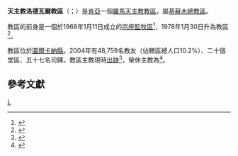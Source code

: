 {{primary sources|time=2019-11-17T14:51:00+00:00}}
{{Infobox Roman Catholic diocese
|Roman Catholic Diocese of = 天主教洛德瓦爾教區
|Latin name of diocese = Dioecesis Loduarinus
|border = catholic
|location = [[肯亞|肯亞]]
|territory = 圖爾卡納縣
|population = 48,759
|rite = [[羅馬禮|羅馬禮]]
|patron =
|province = [[天主教基蘇木總教區|基蘇木]]
|established = 1968年
|cathedral = 聖奧斯定主教座堂
|co-cathedral =
|leadership = 
|website =
|pope = {{incumbent pope}}
|ordinary = （[[教座出缺|教座出缺]]）
|coadjutor bishop =
|auxiliary =
|emeritus = {{link-en|巴特利爵·哈靈頓 (主教)|Patrick Harrington (bishop)|巴特利爵·若瑟·哈靈頓}}
|map = [[File:Turkana_location_map.png|250px]]
|map_caption = 教區管轄圖
}}

'''天主教洛德瓦爾教區'''（{{lang-la|Dioecesis Loduarinus}}；{{lang-sw|Jimbo Katoliki Lodwar}}）是[[肯亞|肯亞]]一個[[羅馬天主教|羅馬天主教]][[教區|教區]]，屬[[天主教基蘇木總教區|基蘇木總教區]]。

教區的前身是一個於1968年1月11日成立的[[宗座監牧區|宗座監牧區]]<ref>{{cite web |title=ELDORETENSIS (LODUARINAE) |url=https://w2.vatican.va/content/paul-vi/la/apost_constitutions/documents/hf_p-vi_apc_19680111_loduarinae.html |publisher=Libreria Editrice Vaticana |accessdate=2019-11-17 |archiveurl=https://web.archive.org/web/20191117144713/https://w2.vatican.va/content/paul-vi/la/apost_constitutions/documents/hf_p-vi_apc_19680111_loduarinae.html |archivedate=2019-11-17 |language=la |date=1968-01-11 |dead-url=no }}</ref>，1978年1月30日升為教區<ref>{{cite book |title=ACTA APOSTOLICAE SEDIS |year=1978 |publisher=Typis Polyglottis Vaticanis |pages=276-277 |url=https://www.vatican.va/archive/aas/documents/AAS-70-1978-ocr.pdf |accessdate=2020-02-03 |archiveurl=https://web.archive.org/web/20200203114746/https://www.vatican.va/archive/aas/documents/AAS-70-1978-ocr.pdf |archivedate=2020-02-03 |language=la |dead-url=no }}</ref>。

教區位於[[圖爾卡納縣|圖爾卡納縣]]。2004年有48,759名教友（佔轄區總人口10.2%）、二十個堂區、五十七名司鐸。教區主教現時[[教座出缺|出缺]]<ref>{{cite press release |title=Rinunce e nomine, 16.11.2019 |url=https://press.vatican.va/content/salastampa/it/bollettino/pubblico/2019/11/16/0882/01840.html |publisher=Sala Stampa della Santa Sede |accessdate=2019-11-17 |archiveurl=https://web.archive.org/web/20191117130358/https://press.vatican.va/content/salastampa/it/bollettino/pubblico/2019/11/16/0882/01840.html |archivedate=2019-11-17 |language=it |date=2019-11-16 |dead-url=no }}</ref>，榮休主教為{{link-en|巴特利爵·哈靈頓 (主教)|Patrick Harrington (bishop)|巴特利爵·若瑟·哈靈頓}}<ref>{{cite press release |title=RINUNCE E NOMINE, 05.03.2011 |url=https://press.vatican.va/content/salastampa/it/bollettino/pubblico/2011/03/05/0135/00338.html |publisher=Sala Stampa della Santa Sede |accessdate=2019-11-17 |archiveurl=https://web.archive.org/web/20191117144056/https://press.vatican.va/content/salastampa/it/bollettino/pubblico/2011/03/05/0135/00338.html |archivedate=2019-11-17 |language=it |date=2011-03-05 |dead-url=no }}</ref>。

==參考文獻==
{{reflist}}

{{肯雅天主教教區}}

[[Category:肯亞天主教教區|L]]